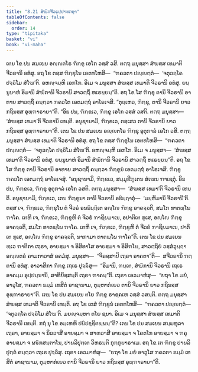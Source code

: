 ```yaml
---
title: "8.21 ສໍຆິກຈີວຣຸປ຺ປາທກຖາ"
tableOfContents: false
sidebar:
  order: 14
type: "tipitaka"
basket: "vi"
book: "vi-maha"
---
```



<DynamicBreadcrumb />

<Division number="363" book="vi-maha">

<Paragraph number="1692" book="vi-maha">
ເຕນ ໂຂ ປນ ສມເຍນ ອຎ຺ຎຕໂຣ ຠິກ຺ຂຸ ເອໂກ ວສ຺ສໍ ວສິ. ຕຕ຺ຖ ມນຸສ຺ສາ ສໍຆສ຺ສ ເທມາຕິ ຈີວຣານິ ອທໍສຸ. ອຖ ໂຂ ຕສ຺ສ ຠິກ຺ຂຸໂນ ເອຕທໂຫສິ—  “ຠຄວຕາ ປຎ຺ຎຕ຺ຕໍ—  ‘ຈຕຸວຄ຺ໂຄ ປຈ຺ຉິໂມ ສໍໂຆ’ຕິ. ອຫຎ຺ຈມ຺ຫິ ເອກໂກ. ອິເມ ຈ ມນຸສ຺ສາ ສໍຆສ຺ສ ເທມາຕິ ຈີວຣານິ ອທໍສຸ. ຍນ຺ນູນາຫໍ ອິມານິ ສໍຆິການິ ຈີວຣານິ ສາວຕ຺ຖິໍ ຫເຣຍ຺ຍນ຺”ຕິ. ອຖ ໂຂ ໂສ ຠິກ຺ຂຸ ຕານິ ຈີວຣານິ ອາທາຍ ສາວຕ຺ຖິໍ ຄນ຺ຕ຺ວາ ຠຄວໂຕ ເອຕມຕ຺ຖໍ ອາໂຣເຈສິ. “ຕຸຍ຺ເຫວ, ຠິກ຺ຂຸ, ຕານິ ຈີວຣານິ ຍາວ ກຖິນສ຺ສ ອຸພ຺ຠາຣາຍາ”ຕິ. “ອິຘ ປນ, ຠິກ຺ຂເວ, ຠິກ຺ຂຸ ເອໂກ ວສ຺ສໍ ວສຕິ. ຕຕ຺ຖ ມນຸສ຺ສາ—  ‘ສໍຆສ຺ສ ເທມາ’ຕິ ຈີວຣານິ ເທນ຺ຕິ. ອນຸຊານາມິ, ຠິກ຺ຂເວ, ຕສ຺ເສວ ຕານິ ຈີວຣານິ ຍາວ ກຖິນສ຺ສ ອຸພ຺ຠາຣາຍາ”ຕິ.
</Paragraph>

<Paragraph number="1693" book="vi-maha">
ເຕນ ໂຂ ປນ ສມເຍນ ອຎ຺ຎຕໂຣ ຠິກ຺ຂຸ ອຸຕຸກາລໍ ເອໂກ ວສິ. ຕຕ຺ຖ ມນຸສ຺ສາ ສໍຆສ຺ສ ເທມາຕິ ຈີວຣານິ ອທໍສຸ. ອຖ ໂຂ ຕສ຺ສ ຠິກ຺ຂຸໂນ ເອຕທໂຫສິ—  “ຠຄວຕາ ປຎ຺ຎຕ຺ຕໍ—  ‘ຈຕຸວຄ຺ໂຄ ປຈ຺ຉິໂມ ສໍໂຆ’ຕິ. ອຫຎ຺ຈມ຺ຫິ ເອກໂກ. ອິເມ ຈ ມນຸສ຺ສາ—  ‘ສໍຆສ຺ສ ເທມາ’ຕິ ຈີວຣານິ ອທໍສຸ. ຍນ຺ນູນາຫໍ ອິມານິ ສໍຆິການິ ຈີວຣານິ ສາວຕ຺ຖິໍ ຫເຣຍ຺ຍນ຺”ຕິ. ອຖ ໂຂ ໂສ ຠິກ຺ຂຸ ຕານິ ຈີວຣານິ ອາທາຍ ສາວຕ຺ຖິໍ ຄນ຺ຕ຺ວາ ຠິກ຺ຂູນໍ ເອຕມຕ຺ຖໍ ອາໂຣເຈສິ. ຠິກ຺ຂູ ຠຄວໂຕ ເອຕມຕ຺ຖໍ ອາໂຣເຈສຸໍ. “ອນຸຊານາມິ, ຠິກ຺ຂເວ, ສມ຺ມຸຂີຠູເຕນ ສໍເຆນ ຠາເຊຕຸໍ. ອິຘ ປນ, ຠິກ຺ຂເວ, ຠິກ຺ຂຸ ອຸຕຸກາລໍ ເອໂກ ວສຕິ. ຕຕ຺ຖ ມນຸສ຺ສາ—  ‘ສໍຆສ຺ສ ເທມາ’ຕິ ຈີວຣານິ ເທນ຺ຕິ. ອນຸຊານາມິ, ຠິກ຺ຂເວ, ເຕນ ຠິກ຺ຂຸນາ ຕານິ ຈີວຣານິ ອຘິຏ຺ຐາຕຸໍ—  ‘ມຍ຺ຫິມານິ ຈີວຣານີ’ຕິ. ຕສ຺ສ ເຈ, ຠິກ຺ຂເວ, ຠິກ຺ຂຸໂນ ຕໍ ຈີວຣໍ ອນຘິຏ຺ຐິເຕ ອຎ຺ໂຎ ຠິກ຺ຂຸ ອາຄຈ຺ຉຕິ, ສມໂກ ທາຕພ຺ໂພ ຠາໂຄ. ເຕຫິ ເຈ, ຠິກ຺ຂເວ, ຠິກ຺ຂູຫິ ຕໍ ຈີວຣໍ ຠາຊິຍມາເນ, ອປາຕິເຕ ກຸເສ, ອຎ຺ໂຎ ຠິກ຺ຂຸ ອາຄຈ຺ຉຕິ, ສມໂກ ທາຕພ຺ໂພ ຠາໂຄ. ເຕຫິ ເຈ, ຠິກ຺ຂເວ, ຠິກ຺ຂູຫິ ຕໍ ຈີວຣໍ ຠາຊິຍມາເນ, ປາຕິເຕ ກຸເສ, ອຎ຺ໂຎ ຠິກ຺ຂຸ ອາຄຈ຺ຉຕິ, ນາກາມາ ທາຕພ຺ໂພ ຠາໂຄ”ຕິ.
</Paragraph>

<Paragraph number="1694" book="vi-maha">
ເຕນ ໂຂ ປນ ສມເຍນ ທ຺ເວ ຠາຕິກາ ເຖຣາ, ອາຍສ຺ມາ ຈ ອິສິທາໂສ ອາຍສ຺ມາ ຈ ອິສິຠໂຏ, ສາວຕ຺ຖິຍໍ ວສ຺ສໍວຸຏ຺ຐາ ອຎ຺ຎຕຣໍ ຄາມກາວາສໍ ອຄມໍສຸ. ມນຸສ຺ສາ—  “ຈິຣສ຺ສາປິ ເຖຣາ ອາຄຕາ”ຕິ—  ສຈີວຣານິ ຠຕ຺ຕານິ ອທໍສຸ. ອາວາສິກາ ຠິກ຺ຂູ ເຖເຣ ປຸຈ຺ຉິໍສຸ—  “ອິມານິ, ຠນ຺ເຕ, ສໍຆິການິ ຈີວຣານິ ເຖເຣ ອາຄມ຺ມ ອຸປ຺ປນ຺ນານິ, ສາທິຍິສ຺ສນ຺ຕິ ເຖຣາ ຠາຄນ຺”ຕິ. ເຖຣາ ເອວມາຫໍສຸ—  “ຍຖາ ໂຂ ມຍໍ, ອາວຸໂສ, ຠຄວຕາ ຘມ຺ມໍ ເທສິຕໍ ອາຊານາມ, ຕຸມ຺ຫາກໍເຍວ ຕານິ ຈີວຣານິ ຍາວ ກຖິນສ຺ສ ອຸພ຺ຠາຣາຍາ”ຕິ.
</Paragraph>

<Paragraph number="1695" book="vi-maha">
ເຕນ ໂຂ ປນ ສມເຍນ ຕໂຍ ຠິກ຺ຂູ ຣາຊຄເຫ ວສ຺ສໍ ວສນ຺ຕິ. ຕຕ຺ຖ ມນຸສ຺ສາ ສໍຆສ຺ສ ເທມາຕິ ຈີວຣານິ ເທນ຺ຕິ. ອຖ ໂຂ ເຕສໍ ຠິກ຺ຂູນໍ ເອຕທໂຫສິ—  “ຠຄວຕາ ປຎ຺ຎຕ຺ຕໍ—  ‘ຈຕຸວຄ຺ໂຄ ປຈ຺ຉິໂມ ສໍໂຆ’ຕິ. ມຍຎ຺ຈມ຺ຫາ ຕໂຍ ຊນາ. ອິເມ ຈ ມນຸສ຺ສາ ສໍຆສ຺ສ ເທມາຕິ ຈີວຣານິ ເທນ຺ຕິ. ກຖໍ ນຸ ໂຂ ອມ຺ເຫຫິ ປຏິປຊ຺ຊິຕພ຺ພນ຺”ຕິ? ເຕນ ໂຂ ປນ ສມເຍນ ສມ຺ພຫຸລາ ເຖຣາ, ອາຍສ຺ມາ ຈ ນິລວາສີ ອາຍສ຺ມາ ຈ ສາຓວາສີ ອາຍສ຺ມາ ຈ ໂຄຕໂກ ອາຍສ຺ມາ ຈ ຠຄຸ ອາຍສ຺ມາ ຈ ຜຬິກສນ຺ຕາໂນ, ປາຏລິປຸຕ຺ເຕ ວິຫຣນ຺ຕິ ກຸກ຺ກຸຏາຣາເມ. ອຖ ໂຂ ເຕ ຠິກ຺ຂູ ປາຏລິປຸຕ຺ຕໍ ຄນ຺ຕ຺ວາ ເຖເຣ ປຸຈ຺ຉິໍສຸ. ເຖຣາ ເອວມາຫໍສຸ—  “ຍຖາ ໂຂ ມຍໍ ອາວຸໂສ ຠຄວຕາ ຘມ຺ມໍ ເທສິຕໍ ອາຊານາມ, ຕຸມ຺ຫາກໍເຍວ ຕານິ ຈີວຣານິ ຍາວ ກຖິນສ຺ສ ອຸພ຺ຠາຣາຍາ”ຕິ.
</Paragraph>
</Division>